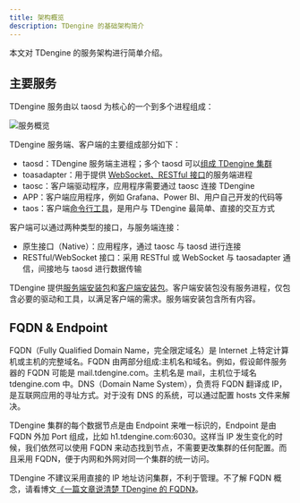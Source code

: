 ```yaml
---
title: 架构概览
description: TDengine 的基础架构简介
---
```


本文对 TDengine 的服务架构进行简单介绍。

## 主要服务

TDengine 服务由以 taosd 为核心的一个到多个进程组成：

![服务概览](./server-client.png)

TDengine 服务端、客户端的主要组成部分如下：

- taosd：TDengine 服务端主进程；多个 taosd 可以[组成 TDengine 集群](../../deploy)
- toasadapter：用于提供 [WebSocket、RESTful 接口](../../dev/connect)的服务端进程
- taosc：客户端驱动程序，应用程序需要通过 taosc 连接 TDengine
- APP：客户端应用程序，例如 Grafana、Power BI、用户自己开发的代码等
- taos：客户端[命令行工具](../)，是用户与 TDengine 最简单、直接的交互方式

客户端可以通过两种类型的接口，与服务端连接：

- 原生接口（Native）：应用程序，通过 taosc 与 taosd 进行连接
- RESTful/WebSocket 接口：采用 RESTful 或 WebSocket 与 taosadapter 通信，间接地与 taosd 进行数据传输

TDengine 提供[服务端安装包](../../administration/server-installation)和[客户端安装包](../../develop/connect)。客户端安装包没有服务进程，仅包含必要的驱动和工具，以满足客户端的需求。服务端安装包含所有内容。

## FQDN & Endpoint

FQDN（Fully Qualified Domain Name，完全限定域名）是 Internet 上特定计算机或主机的完整域名。FQDN 由两部分组成:主机名和域名。例如，假设邮件服务器的 FQDN 可能是 mail.tdengine.com。主机名是 mail，主机位于域名 tdengine.com 中。DNS（Domain Name System），负责将 FQDN 翻译成 IP，是互联网应用的寻址方式。对于没有 DNS 的系统，可以通过配置 hosts 文件来解决。

TDengine 集群的每个数据节点是由 Endpoint 来唯一标识的，Endpoint 是由 FQDN 外加 Port 组成，比如 h1.tdengine.com:6030。这样当 IP 发生变化的时候，我们依然可以使用 FQDN 来动态找到节点，不需要更改集群的任何配置。而且采用 FQDN，便于内网和外网对同一个集群的统一访问。

TDengine 不建议采用直接的 IP 地址访问集群，不利于管理。不了解 FQDN 概念，请看博文[《一篇文章说清楚 TDengine 的 FQDN》](https://www.taosdata.com/blog/2020/09/11/1824.html)。